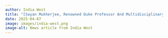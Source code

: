 ```yaml
---
author: India West
title: "[Sayan Mukherjee, Renowned Duke Professor And Multidisciplinary Scholar, Dies At 54](https://indiawest.com/sayan-mukherjee-renowned-duke-professor-and-multidisciplinary-scholar-dies-at-54/)"
date: 2025-04-07
image: images/india-west.png
image-alt: News article from India West
---
```

